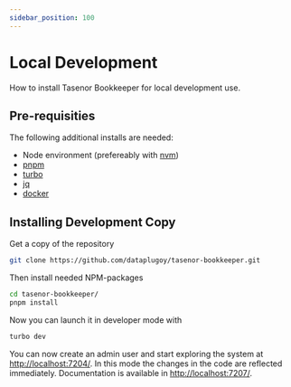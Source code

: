 ```yaml
---
sidebar_position: 100
---
```


# Local Development

How to install Tasenor Bookkeeper for local development use.

## Pre-requisities

The following additional installs are needed:

* Node environment (prefereably with [nvm](https://github.com/nvm-sh/nvm))
* [pnpm](https://pnpm.io/)
* [turbo](https://turbo.build/repo)
* [jq](https://jqlang.github.io/jq/)
* [docker](https://www.docker.com/get-started/)

## Installing Development Copy

Get a copy of the repository
```sh
git clone https://github.com/dataplugoy/tasenor-bookkeeper.git
```
Then install needed NPM-packages
```sh
cd tasenor-bookkeeper/
pnpm install
```
Now you can launch it in developer mode with
```sh
turbo dev
```
You can now create an admin user and start exploring the system at [http://localhost:7204/](http://localhost:7204/).
In this mode the changes in the code are reflected immediately.
Documentation is available in [http://localhost:7207/](http://localhost:7207/).

